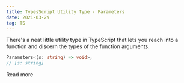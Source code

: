 ```yaml
---
title: TypesScript Utility Type - Parameters
date: 2021-03-29
tag: TS
---
```


There's a neat little utility type in TypeScript that lets you reach into a function
and discern the types of the function arguments.

```ts
Parameters<(s: string) => void>;
// [s: string]
```

<TextLink href="https://www.typescriptlang.org/docs/handbook/utility-types.html#parameterstype">
  Read more
</TextLink>
